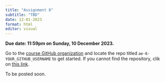```yaml
---
title: "Assignment 8"
subtitle: "TBD"
date: 12-01-2023
format: html
editor: visual
---
```


::: callout-important
**Due date: 11:59pm on Sunday, 10 December 2023.**
:::

::: callout-note
Go to the [course GitHub organization](https://github.com/MATH-517) and locate the repo titled `ae-6-YOUR_GITHUB_USERNAME` to get started. If you cannot find the repository, clik on [this link]().
:::

To be posted soon.